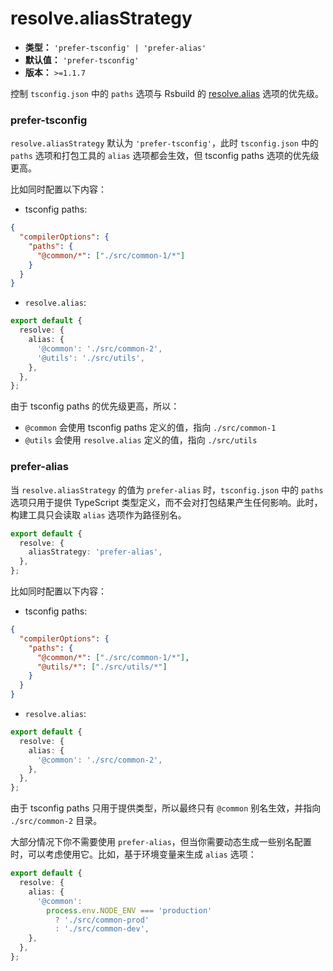 # resolve.aliasStrategy

- **类型：** `'prefer-tsconfig' | 'prefer-alias'`
- **默认值：** `'prefer-tsconfig'`
- **版本：** `>=1.1.7`

控制 `tsconfig.json` 中的 `paths` 选项与 Rsbuild 的 [resolve.alias](/config/resolve/alias) 选项的优先级。

### prefer-tsconfig

`resolve.aliasStrategy` 默认为 `'prefer-tsconfig'`，此时 `tsconfig.json` 中的 `paths` 选项和打包工具的 `alias` 选项都会生效，但 tsconfig paths 选项的优先级更高。

比如同时配置以下内容：

- tsconfig paths:

```json title="tsconfig.json"
{
  "compilerOptions": {
    "paths": {
      "@common/*": ["./src/common-1/*"]
    }
  }
}
```

- `resolve.alias`:

```ts
export default {
  resolve: {
    alias: {
      '@common': './src/common-2',
      '@utils': './src/utils',
    },
  },
};
```

由于 tsconfig paths 的优先级更高，所以：

- `@common` 会使用 tsconfig paths 定义的值，指向 `./src/common-1`
- `@utils` 会使用 `resolve.alias` 定义的值，指向 `./src/utils`

### prefer-alias

当 `resolve.aliasStrategy` 的值为 `prefer-alias` 时，`tsconfig.json` 中的 `paths` 选项只用于提供 TypeScript 类型定义，而不会对打包结果产生任何影响。此时，构建工具只会读取 `alias` 选项作为路径别名。

```ts
export default {
  resolve: {
    aliasStrategy: 'prefer-alias',
  },
};
```

比如同时配置以下内容：

- tsconfig paths:

```json title="tsconfig.json"
{
  "compilerOptions": {
    "paths": {
      "@common/*": ["./src/common-1/*"],
      "@utils/*": ["./src/utils/*"]
    }
  }
}
```

- `resolve.alias`:

```ts
export default {
  resolve: {
    alias: {
      '@common': './src/common-2',
    },
  },
};
```

由于 tsconfig paths 只用于提供类型，所以最终只有 `@common` 别名生效，并指向 `./src/common-2` 目录。

大部分情况下你不需要使用 `prefer-alias`，但当你需要动态生成一些别名配置时，可以考虑使用它。比如，基于环境变量来生成 `alias` 选项：

```ts
export default {
  resolve: {
    alias: {
      '@common':
        process.env.NODE_ENV === 'production'
          ? './src/common-prod'
          : './src/common-dev',
    },
  },
};
```
